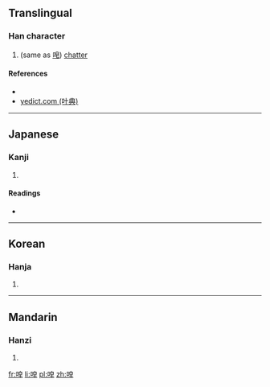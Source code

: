 ==Translingual==

===Han character===
{{Han char|rn=30|rad=口|as=07|sn=10|four=|canj=口竹日十 (RHAJ), XX口竹日 (XXRHA)|ids=⿰[[口]][[皁]]}}

# (same as [[唣]]) [[chatter]]

====References====
* {{Han ref|kx=0193.051|dkj=03742|dj=0413.120|hdz=10631.060|uh=5515|ud=21781}}
*[http://yedict.com/htm/55/5515.htm yedict.com (叶典)]

----

==Japanese==

===Kanji===
{{ja-kanji|grade=|rs=口07}}

# {{defn|lang=ja|sort=口07}}

====Readings====
* {{ja-readings|on=[[そう]] (sō)|kun=[[さわがしい]] (sawagashii)}}

----

==Korean==

===Hanja===
{{ko-hanja|hangeul=조|rv=jo|mr=cho}}

# {{defn|lang=ko|sort=口07}}

----

==Mandarin==

===Hanzi===
{{cmn-hanzi|pin=[[gòng]] ([[gong4]]), [[zào]] ([[zao4]])|wg=kung<sup>4</sup>, tsao<sup>4</sup>}}

# {{defn|lang=cmn|sort=口07}}

[[fr:唕]]
[[li:唕]]
[[pl:唕]]
[[zh:唕]]